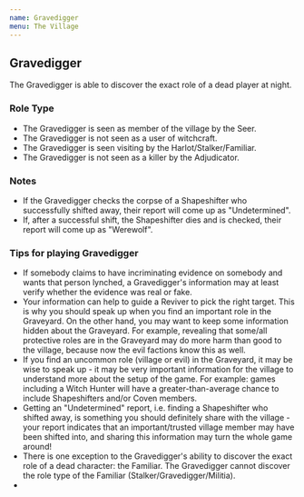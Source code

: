```yaml
---
name: Gravedigger
menu: The Village
---
```


## Gravedigger

The Gravedigger is able to discover the exact role of a dead player at
night.

### Role Type

  - The Gravedigger is seen as member of the village by the Seer.
  - The Gravedigger is not seen as a user of witchcraft.
  - The Gravedigger is seen visiting by the Harlot/Stalker/Familiar.
  - The Gravedigger is not seen as a killer by the Adjudicator.

### Notes

  - If the Gravedigger checks the corpse of a Shapeshifter who
    successfully shifted away, their report will come up as
    "Undetermined".
  - If, after a successful shift, the Shapeshifter dies and is checked,
    their report will come up as "Werewolf".

### Tips for playing Gravedigger

  - If somebody claims to have incriminating evidence on somebody and
    wants that person lynched, a Gravedigger's information may at least
    verify whether the evidence was real or fake.
  - Your information can help to guide a Reviver to pick the right
    target. This is why you should speak up when you find an important
    role in the Graveyard. On the other hand, you may want to keep some
    information hidden about the Graveyard. For example, revealing that
    some/all protective roles are in the Graveyard may do more harm than
    good to the village, because now the evil factions know this as
    well.
  - If you find an uncommon role (village or evil) in the Graveyard, it
    may be wise to speak up - it may be very important information for
    the village to understand more about the setup of the game. For
    example: games including a Witch Hunter will have a
    greater-than-average chance to include Shapeshifters and/or Coven
    members.
  - Getting an "Undetermined" report, i.e. finding a Shapeshifter who
    shifted away, is something you should definitely share with the
    village - your report indicates that an important/trusted village
    member may have been shifted into, and sharing this information may
    turn the whole game around\!
  - There is one exception to the Gravedigger's ability to discover the
    exact role of a dead character: the Familiar. The Gravedigger cannot
    discover the role type of the Familiar
    (Stalker/Gravedigger/Militia).
  -

